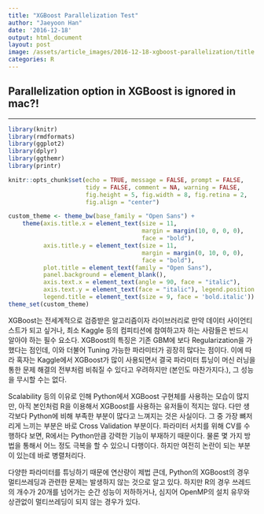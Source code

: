 ```yaml
---
title: "XGBoost Parallelization Test"
author: "Jaeyoon Han"
date: '2016-12-18'
output: html_document
layout: post
image: /assets/article_images/2016-12-18-xgboost-parallelization/title.jpg
categories: R
---
```



## Parallelization option in XGBoost is ignored in mac?!

---

```r
library(knitr)
library(rmdformats)
library(ggplot2)
library(dplyr)
library(ggthemr)
library(printr)

knitr::opts_chunk$set(echo = TRUE, message = FALSE, prompt = FALSE,
                      tidy = FALSE, comment = NA, warning = FALSE,
                      fig.height = 5, fig.width = 8, fig.retina = 2,
                      fig.align = "center")

custom_theme <- theme_bw(base_family = "Open Sans") +
    theme(axis.title.x = element_text(size = 11,
                                      margin = margin(10, 0, 0, 0),
                                      face = "bold"),
          axis.title.y = element_text(size = 11,
                                      margin = margin(0, 10, 0, 0),
                                      face = "bold"),
          plot.title = element_text(family = "Open Sans"),
          panel.background = element_blank(),
          axis.text.x = element_text(angle = 90, face = "italic"),
          axis.text.y = element_text(face = "italic"), legend.position = "bottom",
          legend.title = element_text(size = 9, face = 'bold.italic'))
theme_set(custom_theme)
```

XGBoost는 전세계적으로 검증받은 알고리즘이자 라이브러리로 만약 데이터 사이언티스트가 되고 싶거나, 최소 Kaggle 등의 컴피티션에 참여하고자 하는 사람들은 반드시 알아야 하는 필수 요소다. XGBoost의 특징은 기존 GBM에 보다 Regularization을 가했다는 점인데, 이와 더불어 Tuning 가능한 파라미터가 굉장히 많다는 점이다. 이에 따라 혹자는 Kaggle에서 XGBoost가 많이 사용되면서 결국 파라미터 튜닝이 머신 러닝을 통한 문제 해결의 전부처럼 비춰질 수 있다고 우려하지만 (본인도 마찬가지다.), 그 성능을 무시할 수는 없다.

Scalability 등의 이유로 인해 Python에서 XGBoost 구현체를 사용하는 모습이 많지만, 아직 본인처럼 R을 이용해서 XGBoost를 사용하는 유저들이 적지는 않다. 다만 생각보다 Python에 비해 부족한 부분이 많다고 느껴지는 것은 사실이다. 그 중 가장 뼈저리게 느끼는 부분은 바로 Cross Validation 부분이다. 파라미터 서치를 위해 CV를 수행하다 보면, R에서는 Python만큼 강력한 기능이 부재하기 때문이다. 물론 몇 가지 방법을 통해서 어느 정도 극복을 할 수 있으니 다행이다. 하지만 여전히 논란이 되는 부분이 있는데 바로 병렬처리다.

다양한 파라미터를 튜닝하기 때문에 연산량이 제법 큰데, Python의 XGBoost의 경우 멀티쓰레딩과 관련한 문제는 발생하지 않는 것으로 알고 있다. 하지만 R의 경우 쓰레드의 개수가 20개를 넘어가는 순간 성능이 저하하거나, 심지어 OpenMP의 설치 유무와 상관없이 멀티쓰레딩이 되지 않는 경우가 있다.
